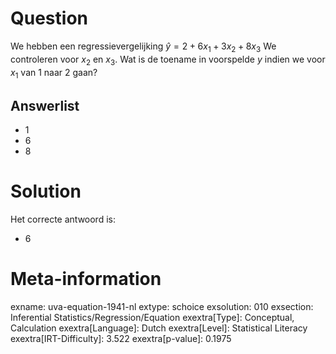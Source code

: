 Question
========

We hebben een regressievergelijking $\hat{y} = 2 + 6x_{1} +
3x_{2} + 8x_{3}$ We controleren voor *x*~2~ en *x*~3~. Wat is de
toename in voorspelde *y* indien we voor *x*~1~ van 1 naar 2 gaan?

Answerlist
----------

* 1
* 6
* 8

Solution
========

Het correcte antwoord is: 

* 6

Meta-information
================
exname: uva-equation-1941-nl
extype: schoice
exsolution: 010
exsection: Inferential Statistics/Regression/Equation
exextra[Type]: Conceptual, Calculation
exextra[Language]: Dutch
exextra[Level]: Statistical Literacy
exextra[IRT-Difficulty]: 3.522
exextra[p-value]: 0.1975
